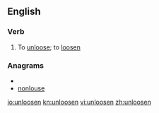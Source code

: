 ==English==

===Verb===
{{en-verb|unloosens|unloosening|unloosened}}

# To [[unloose]]; to [[loosen]]

===Anagrams===
* {{alphagram|elnnoosu}}
* [[nonlouse#English|nonlouse]]

[[io:unloosen]]
[[kn:unloosen]]
[[vi:unloosen]]
[[zh:unloosen]]